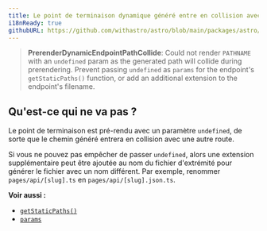 ```yaml
---
title: Le point de terminaison dynamique généré entre en collision avec une autre route.
i18nReady: true
githubURL: https://github.com/withastro/astro/blob/main/packages/astro/src/core/errors/errors-data.ts
---
```


> **PrerenderDynamicEndpointPathCollide**: Could not render `PATHNAME` with an `undefined` param as the generated path will collide during prerendering. Prevent passing `undefined` as `params` for the endpoint's `getStaticPaths()` function, or add an additional extension to the endpoint's filename.

## Qu'est-ce qui ne va pas ?
Le point de terminaison est pré-rendu avec un paramètre `undefined`, de sorte que le chemin généré entrera en collision avec une autre route.

Si vous ne pouvez pas empêcher de passer `undefined`, alors une extension supplémentaire peut être ajoutée au nom du fichier d'extrémité pour générer le fichier avec un nom différent. Par exemple, renommer `pages/api/[slug].ts` en `pages/api/[slug].json.ts`.

**Voir aussi :**
-  [`getStaticPaths()`](/fr/reference/api-reference/#getstaticpaths)
-  [`params`](/fr/reference/api-reference/#params)


